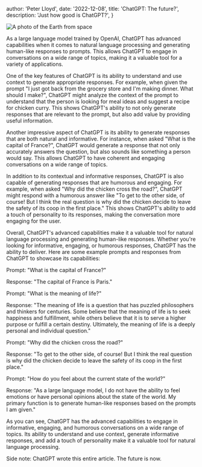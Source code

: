 
  author: 'Peter Lloyd',
  date: '2022-12-08',
  title: 'ChatGPT: The future?',
  description:
    'Just how good is ChatGPT?',
}


<Image src={hero} alt="A photo of the Earth from space" />

As a large language model trained by OpenAI, ChatGPT has advanced capabilities when it comes to natural language processing and generating human-like responses to prompts. This allows ChatGPT to engage in conversations on a wide range of topics, making it a valuable tool for a variety of applications.

One of the key features of ChatGPT is its ability to understand and use context to generate appropriate responses. For example, when given the prompt "I just got back from the grocery store and I'm making dinner. What should I make?", ChatGPT might analyze the context of the prompt to understand that the person is looking for meal ideas and suggest a recipe for chicken curry. This shows ChatGPT's ability to not only generate responses that are relevant to the prompt, but also add value by providing useful information.

Another impressive aspect of ChatGPT is its ability to generate responses that are both natural and informative. For instance, when asked "What is the capital of France?", ChatGPT would generate a response that not only accurately answers the question, but also sounds like something a person would say. This allows ChatGPT to have coherent and engaging conversations on a wide range of topics.

In addition to its contextual and informative responses, ChatGPT is also capable of generating responses that are humorous and engaging. For example, when asked "Why did the chicken cross the road?", ChatGPT might respond with a humorous answer like "To get to the other side, of course! But I think the real question is why did the chicken decide to leave the safety of its coop in the first place." This shows ChatGPT's ability to add a touch of personality to its responses, making the conversation more engaging for the user.

Overall, ChatGPT's advanced capabilities make it a valuable tool for natural language processing and generating human-like responses. Whether you're looking for informative, engaging, or humorous responses, ChatGPT has the ability to deliver. Here are some example prompts and responses from ChatGPT to showcase its capabilities:

Prompt: "What is the capital of France?"

Response: "The capital of France is Paris."

Prompt: "What is the meaning of life?"

Response: "The meaning of life is a question that has puzzled philosophers and thinkers for centuries. Some believe that the meaning of life is to seek happiness and fulfillment, while others believe that it is to serve a higher purpose or fulfill a certain destiny. Ultimately, the meaning of life is a deeply personal and individual question."

Prompt: "Why did the chicken cross the road?"

Response: "To get to the other side, of course! But I think the real question is why did the chicken decide to leave the safety of its coop in the first place."

Prompt: "How do you feel about the current state of the world?"

Response: "As a large language model, I do not have the ability to feel emotions or have personal opinions about the state of the world. My primary function is to generate human-like responses based on the prompts I am given."

As you can see, ChatGPT has the advanced capabilities to engage in informative, engaging, and humorous conversations on a wide range of topics. Its ability to understand and use context, generate informative responses, and add a touch of personality make it a valuable tool for natural language processing.

Side note: ChatGPT wrote this entire article. The future is now.
